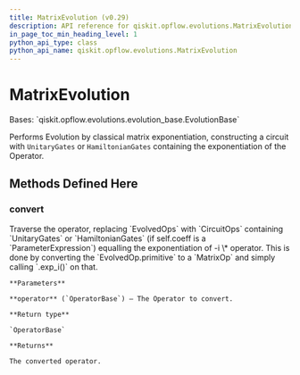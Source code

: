 ```yaml
---
title: MatrixEvolution (v0.29)
description: API reference for qiskit.opflow.evolutions.MatrixEvolution in qiskit v0.29
in_page_toc_min_heading_level: 1
python_api_type: class
python_api_name: qiskit.opflow.evolutions.MatrixEvolution
---
```


# MatrixEvolution

<Class id="qiskit.opflow.evolutions.MatrixEvolution" isDedicatedPage={true} github="https://github.com/qiskit/qiskit/tree/stable/0.18/qiskit/opflow/evolutions/matrix_evolution.py" signature="MatrixEvolution" modifiers="class">
  Bases: `qiskit.opflow.evolutions.evolution_base.EvolutionBase`

  Performs Evolution by classical matrix exponentiation, constructing a circuit with `UnitaryGates` or `HamiltonianGates` containing the exponentiation of the Operator.

  ## Methods Defined Here

  <span id="qiskit-opflow-evolutions-matrixevolution-convert" />

  ### convert

  <Function id="qiskit.opflow.evolutions.MatrixEvolution.convert" signature="MatrixEvolution.convert(operator)">
    Traverse the operator, replacing `EvolvedOps` with `CircuitOps` containing `UnitaryGates` or `HamiltonianGates` (if self.coeff is a `ParameterExpression`) equalling the exponentiation of -i \* operator. This is done by converting the `EvolvedOp.primitive` to a `MatrixOp` and simply calling `.exp_i()` on that.

    **Parameters**

    **operator** (`OperatorBase`) – The Operator to convert.

    **Return type**

    `OperatorBase`

    **Returns**

    The converted operator.
  </Function>
</Class>

